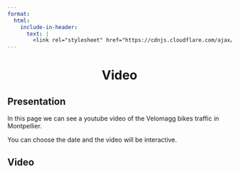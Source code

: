 ```yaml
---
format:
  html:
    include-in-header:
      text: |
        <link rel="stylesheet" href="https://cdnjs.cloudflare.com/ajax/libs/font-awesome/6.0.0/css/all.min.css">
---
```


<div style="text-align: center;">
<h1>Video <i class="fas fa-video"></i></h1>
</div>

## Presentation

<p class = "text"> In this page we can see a youtube video of the Velomagg bikes traffic in Montpellier. </p>

<p class = "text"> You can choose the date and the video will be interactive. </p>

## Video

